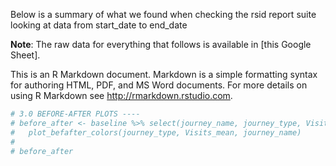 
Below is a summary of what we found when checking the rsid report suite looking at data from start_date to end_date

**Note**: The raw data for everything that follows is available in [this Google Sheet].

This is an R Markdown document. Markdown is a simple formatting syntax for authoring HTML, PDF, and MS Word documents. For more details on using R Markdown see <http://rmarkdown.rstudio.com>.

```r
# 3.0 BEFORE-AFTER PLOTS ----
# before_after <- baseline %>% select(journey_name, journey_type, Visits_mean) %>% 
#   plot_befafter_colors(journey_type, Visits_mean, journey_name)
# 
# before_after
```

